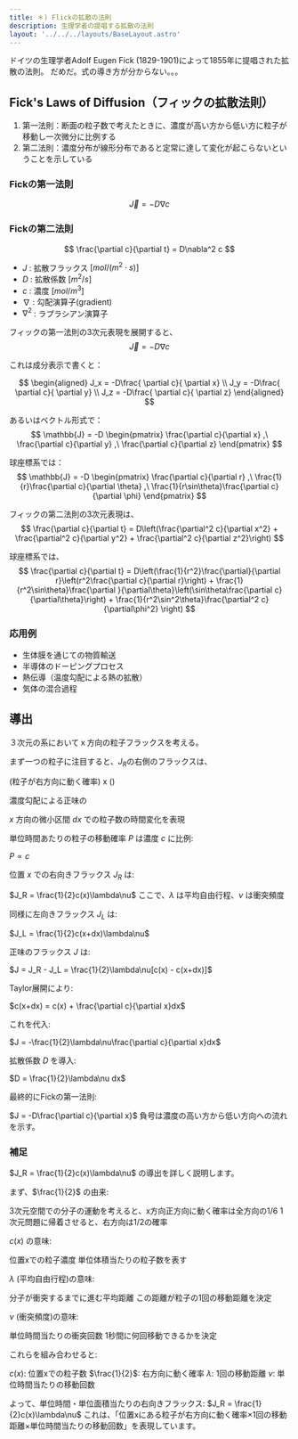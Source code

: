 ```yaml
---
title: ＊) Flickの拡散の法則
description: 生理学者の提唱する拡散の法則
layout: '../../../layouts/BaseLayout.astro'
---
```

 <style>{`
        .sl-markdown-content   div.ec-line {
            margin-top: 0 !important;
        }
        .sl-markdown-content  {
           font-size:15px;
        }
        .sl-markdown-content h1 {
           font-size:  27px;
           text-decoration: underline;
           font-weight: bold
        }
        .sl-markdown-content h2 {
           font-weight: normal;
           text-decoration: underline;
           font-size:25px;
        }
        .sl-markdown-content h3 {
           font-size:20px;
           font-weight: normal;
           font-style: italic;
           text-decoration: underline;
        }
        .sl-markdown-content h4 {
           font-size:15px;
           font-weight: normal;
           font-style: italic;           
           text-decoration: underline;
        }
        .sl-markdown-content h5 {
           font-size:12px;
           font-weight: bold;
           font-style: italic;           
           text-decoration: underline;
        }
        .sl-markdown-content th {
           font-size:12px;
        }
        .sl-markdown-content td {
           font-size:12px;
        }
        
 `}</style>


<TimeStamp fileUrl={import.meta.url} />

ドイツの生理学者Adolf Eugen Fick (1829-1901)によって1855年に提唱された拡散の法則。
だめだ。式の導き方が分からない。。。


## Fick's Laws of Diffusion（フィックの拡散法則）

1. 第一法則：断面の粒子数で考えたときに、濃度が高い方から低い方に粒子が移動し一次微分に比例する
2. 第二法則：濃度分布が線形分布であると定常に達して変化が起こらないということを示している

### Fickの第一法則

$$
\vec{J} = -D\nabla c
$$

### Fickの第二法則

$$
\frac{\partial c}{\partial t} = D\nabla^2 c
$$

- $J$ : 拡散フラックス $[mol/(m^2\cdot s)]$
- $D$ : 拡散係数 $[m^2/s]$
- $c$ : 濃度 $[mol/m^3]$
- $\nabla$ :  勾配演算子(gradient)
- $\nabla^2$ : ラプラシアン演算子



フィックの第一法則の3次元表現を展開すると、
$$
\vec{J} = -D\nabla c
$$

これは成分表示で書くと：

$$
\begin{aligned}
J_x = -D\frac{ \partial c}{ \partial x} \\
J_y = -D\frac{ \partial c}{ \partial y} \\
J_z = -D\frac{ \partial c}{ \partial z}
\end{aligned}
$$

あるいはベクトル形式で：
$$
\mathbb{J} = -D
\begin{pmatrix}
\frac{\partial c}{\partial x} ,\
\frac{\partial c}{\partial y} ,\
\frac{\partial c}{\partial z}
\end{pmatrix}
$$

球座標系では：
$$
\mathbb{J} = -D
\begin{pmatrix}
\frac{\partial c}{\partial r} ,\
\frac{1}{r}\frac{\partial c}{\partial \theta} ,\
\frac{1}{r\sin\theta}\frac{\partial c}{\partial \phi}
\end{pmatrix}
$$



フィックの第二法則の3次元表現は、
$$
\frac{\partial c}{\partial t} =
D\left(\frac{\partial^2 c}{\partial x^2} + \frac{\partial^2 c}{\partial y^2} + \frac{\partial^2 c}{\partial z^2}\right)
$$

球座標系では、
$$
\frac{\partial c}{\partial t} =
 D\left(\frac{1}{r^2}\frac{\partial}{\partial r}\left(r^2\frac{\partial c}{\partial r}\right) + \frac{1}{r^2\sin\theta}\frac{\partial }{\partial\theta}\left(\sin\theta\frac{\partial c}{\partial\theta}\right) + \frac{1}{r^2\sin^2\theta}\frac{\partial^2 c}{\partial\phi^2} \right)
$$






### 応用例

- 生体膜を通じての物質輸送
- 半導体のドーピングプロセス
- 熱伝導（温度勾配による熱の拡散）
- 気体の混合過程

## 導出
３次元の系においてｘ方向の粒子フラックスを考える。

まず一つの粒子に注目すると、$J_R$の右側のフラックスは、

(粒子が右方向に動く確率) x ()




濃度勾配による正味の

$x$ 方向の微小区間 $dx$ での粒子数の時間変化を表現

単位時間あたりの粒子の移動確率 $P$ は濃度 $c$ に比例:

$P \propto c$

位置 $x$ での右向きフラックス $J_R$ は:

$J_R = \frac{1}{2}c(x)\lambda\nu$
ここで、$\lambda$ は平均自由行程、$\nu$ は衝突頻度

同様に左向きフラックス $J_L$ は:

$J_L = \frac{1}{2}c(x+dx)\lambda\nu$

正味のフラックス $J$ は:

$J = J_R - J_L = \frac{1}{2}\lambda\nu[c(x) - c(x+dx)]$

Taylor展開により:

$c(x+dx) = c(x) + \frac{\partial c}{\partial x}dx$

これを代入:

$J = -\frac{1}{2}\lambda\nu\frac{\partial c}{\partial x}dx$

拡散係数 $D$ を導入:

$D = \frac{1}{2}\lambda\nu dx$

最終的にFickの第一法則:

$J = -D\frac{\partial c}{\partial x}$
負号は濃度の高い方から低い方向への流れを示す。


### 補足

$J_R = \frac{1}{2}c(x)\lambda\nu$ の導出を詳しく説明します。

まず、$\frac{1}{2}$ の由来:


3次元空間での分子の運動を考えると、x方向正方向に動く確率は全方向の1/6
1次元問題に帰着させると、右方向は1/2の確率


$c(x)$ の意味:


位置xでの粒子濃度
単位体積当たりの粒子数を表す


$\lambda$ (平均自由行程)の意味:


分子が衝突するまでに進む平均距離
この距離が粒子の1回の移動距離を決定


$\nu$ (衝突頻度)の意味:


単位時間当たりの衝突回数
1秒間に何回移動できるかを決定


これらを組み合わせると:


$c(x)$: 位置xでの粒子数
$\frac{1}{2}$: 右方向に動く確率
$\lambda$: 1回の移動距離
$\nu$: 単位時間当たりの移動回数

よって、単位時間・単位面積当たりの右向きフラックス:
$J_R = \frac{1}{2}c(x)\lambda\nu$
これは、「位置xにある粒子が右方向に動く確率×1回の移動距離×単位時間当たりの移動回数」を表現しています。
